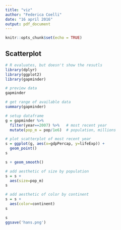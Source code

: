 ```yaml
---
title: "viz"
author: "Federica Coelli"
date: "16 april 2016"
output: pdf_document
---
```


```r
knitr::opts_chunk$set(echo = TRUE)
```

## Scatterplot
```r
# R evaluates, but doesn't show the resutls
library(dplyr)
library(ggplot2)
library(gapminder)

# preview data
gapminder

# get range of available data
summary(gapminder)

```

```r
# setup dataframe
g = gapminder %>%
  filter(year==2007) %>%   # most recent year 
  mutate(pop_m = pop/1e6)  # population, millions

# plot scatterplot of most recent year 
s = ggplot(g, aes(x=gdpPercap, y=lifeExp)) +
  geom_point()
s

s + geom_smooth()

# add aesthetic of size by population
s = s + 
  aes(size=pop_m)
s

# add aesthetic of color by continent
s = s + 
  aes(color=continent)
s

s
ggsave('hans.png')

```

